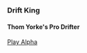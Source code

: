 ### Drift King

#### Thom Yorke's Pro Drifter

[Play Alpha](https://mellowarpeggiation.itch.io/drift-king)
